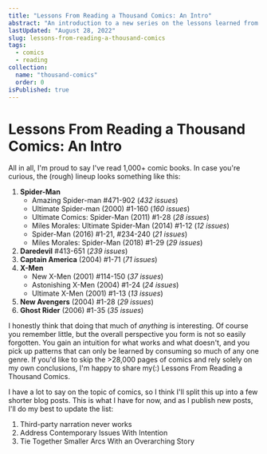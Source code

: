 ```yaml
---
title: "Lessons From Reading a Thousand Comics: An Intro"
abstract: "An introduction to a new series on the lessons learned from 1,000+ comics"
lastUpdated: "August 28, 2022"
slug: lessons-from-reading-a-thousand-comics
tags:
  - comics
  - reading
collection:
  name: "thousand-comics"
  order: 0
isPublished: true
---
```


# Lessons From Reading a Thousand Comics: An Intro

All in all, I'm proud to say I've read 1,000+ comic books. In case you're curious, the (rough) lineup looks something like this:

1. **Spider-Man**
   - Amazing Spider-man #471-902 (_432 issues_)
   - Ultimate Spider-man (2000) #1-160 (_160 issues_)
   - Ultimate Comics: Spider-Man (2011) #1-28 (_28 issues_)
   - Miles Morales: Ultimate Spider-Man (2014) #1-12 (_12 issues_)
   - Spider-Man (2016) #1-21, #234-240 (_21 issues_)
   - Miles Morales: Spider-Man (2018) #1-29 (_29 issues_)
1. **Daredevil** #413-651 (_239 issues_)
1. **Captain America** (2004) #1-71 (_71 issues_)
1. **X-Men**
   - New X-Men (2001) #114-150 (_37 issues_)
   - Astonishing X-Men (2004) #1-24 (_24 issues_)
   - Ultimate X-Men (2001) #1-13 (_13 issues_)
1. **New Avengers** (2004) #1-28 (_29 issues_)
1. **Ghost Rider** (2006) #1-35 (_35 issues_)

I honestly think that doing that much of _anything_ is interesting. Of course you remember little, but the overall perspective you form is not so easily forgotten. You gain an intuition for what works and what doesn't, and you pick up patterns that can only be learned by consuming so much of any one genre. If you'd like to skip the >28,000 pages of comics and rely solely on my own conclusions, I'm happy to share my(:) Lessons From Reading a Thousand Comics.

I have a lot to say on the topic of comics, so I think I'll split this up into a few shorter blog posts. This is what I have for now, and as I publish new posts, I'll do my best to update the list:

1. <Link href="/blog/third-party-narration-rarely-works">Third-party narration never works</Link>
1. <Link href="/blog/address-contemporary-issues-with-intention">Address Contemporary Issues With Intention</Link>
1. <Link href="/blog/tie-together-smaller-arcs">Tie Together Smaller Arcs With an Overarching Story</Link>
